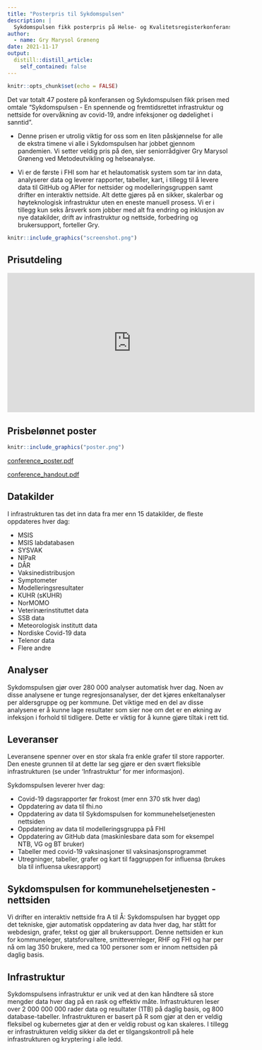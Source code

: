 ```yaml
---
title: "Posterpris til Sykdomspulsen"
description: |
  Sykdomspulsen fikk posterpris på Helse- og Kvalitetsregisterkonferansen 2021.
author:
  - name: Gry Marysol Grøneng
date: 2021-11-17
output:
  distill::distill_article:
    self_contained: false
---
```



```r
knitr::opts_chunk$set(echo = FALSE)
```

Det var totalt 47 postere på konferansen og Sykdomspulsen fikk prisen med omtale "Sykdomspulsen - En spennende og fremtidsrettet infrastruktur og nettside for overvåkning av covid-19, andre infeksjoner og dødelighet i sanntid".

- Denne prisen er utrolig viktig for oss som en liten påskjønnelse for alle de ekstra timene vi alle i Sykdomspulsen har jobbet gjennom pandemien. Vi setter veldig pris på den, sier seniorrådgiver Gry Marysol Grøneng ved Metodeutvikling og helseanalyse.

- Vi er de første i FHI som har et helautomatisk system som tar inn data, analyserer data og leverer rapporter, tabeller, kart, i tillegg til å levere data til GitHub og APIer for nettsider og modelleringsgruppen samt drifter en interaktiv nettside. Alt dette gjøres på en sikker, skalerbar og høyteknologisk infrastruktur uten en eneste manuell prosess. Vi er i tillegg kun seks årsverk som jobber med alt fra endring og inklusjon av nye datakilder, drift av infrastruktur og nettside, forbedring og brukersupport, forteller Gry.

```r
knitr::include_graphics("screenshot.png")
```

## Prisutdeling

<iframe width="560" height="315" src="https://www.youtube.com/embed/VeIcQU9Cj-4?start=4483" frameborder="0" allow="accelerometer; autoplay; clipboard-write; encrypted-media; gyroscope; picture-in-picture" allowfullscreen></iframe>

## Prisbelønnet poster

```r
knitr::include_graphics("poster.png")
```

[conference_poster.pdf](./conference_poster.pdf)

[conference_handout.pdf](./conference_handout.pdf)

## Datakilder

I infrastrukturen tas det inn data fra mer enn 15 datakilder, de fleste oppdateres hver dag:

- MSIS
- MSIS labdatabasen
- SYSVAK
- NIPaR
- DÅR
- Vaksinedistribusjon
- Symptometer
- Modelleringsresultater
- KUHR (sKUHR)
- NorMOMO
- Veterinærinstituttet data
- SSB data
- Meteorologisk institutt data
- Nordiske Covid-19 data
- Telenor data
- Flere andre

## Analyser

Sykdomspulsen gjør over 280 000 analyser automatisk hver dag. Noen av disse analysene er tunge regresjonsanalyser, der det kjøres enkeltanalyser per aldersgruppe og per kommune. Det viktige med en del av disse analysene er å kunne lage resultater som sier noe om det er en økning av infeksjon i forhold til tidligere. Dette er viktig for å kunne gjøre tiltak i rett tid.

## Leveranser

Leveransene spenner over en stor skala fra enkle grafer til store rapporter. Den eneste grunnen til at dette lar seg gjøre er den svært fleksible infrastrukturen (se under 'Infrastruktur' for mer informasjon).

Sykdomspulsen leverer hver dag:

- Covid-19 dagsrapporter før frokost (mer enn 370 stk hver dag)
- Oppdatering av data til fhi.no
- Oppdatering av data til Sykdomspulsen for kommunehelsetjenesten nettsiden
- Oppdatering av data til modelleringsgruppa på FHI
- Oppdatering av GitHub data (maskinlesbare data som for eksempel NTB, VG og BT bruker)
- Tabeller med covid-19 vaksinasjoner til vaksinasjonsprogrammet
- Utregninger, tabeller, grafer og kart til faggruppen for influensa (brukes bla til influensa ukesrapport)
 
## Sykdomspulsen for kommunehelsetjenesten - nettsiden

Vi drifter en interaktiv nettside fra A til Å: Sykdomspulsen har bygget opp det tekniske, gjør automatisk oppdatering av data hver dag, har stått for webdesign, grafer, tekst og gjør all brukersupport. Denne nettsiden er kun for kommuneleger, statsforvaltere, smittevernleger, RHF og FHI og har per nå om lag 350 brukere, med ca 100 personer som er innom nettsiden på daglig basis.

## Infrastruktur

Sykdomspulsens infrastruktur er unik ved at den kan håndtere så store mengder data hver dag på en rask og effektiv måte. Infrastrukturen leser over 2 000 000 000 rader data og resultater (1TB) på daglig basis, og 800 database-tabeller. Infrastrukturen er basert på R som gjør at den er veldig fleksibel og kubernetes gjør at den er veldig robust og kan skaleres. I tillegg er infrastrukturen veldig sikker da det er tilgangskontroll på hele infrastrukturen og kryptering i alle ledd.




